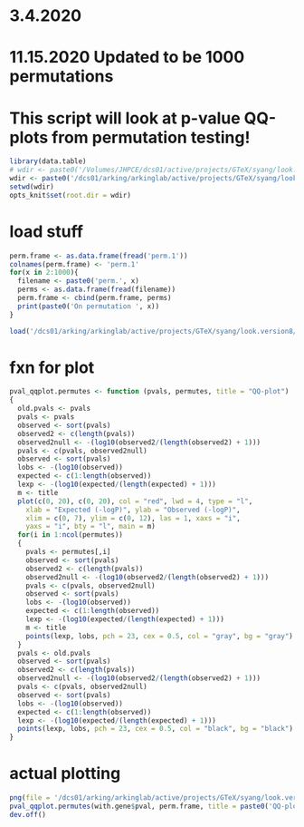 # 3.4.2020
# 11.15.2020 Updated to be 1000 permutations

# This script will look at p-value QQ-plots from permutation testing!
```r
library(data.table)
# wdir <- paste0('/Volumes/JHPCE/dcs01/active/projects/GTeX/syang/look.version8/new.permutation.method/Whole Blood')
wdir <- paste0('/dcs01/arking/arkinglab/active/projects/GTeX/syang/look.version8/new.permutation.method/Whole Blood')
setwd(wdir)
opts_knit$set(root.dir = wdir)
```
		
# load stuff
```r
perm.frame <- as.data.frame(fread('perm.1'))
colnames(perm.frame) <- 'perm.1'
for(x in 2:1000){
  filename <- paste0('perm.', x)
  perms <- as.data.frame(fread(filename))
  perm.frame <- cbind(perm.frame, perms)
  print(paste0('On permutation ', x))
}

load('/dcs01/arking/arkinglab/active/projects/GTeX/syang/look.version8/Whole Blood/with.gene.rds')
```

# fxn for plot
```r
pval_qqplot.permutes <- function (pvals, permutes, title = "QQ-plot")
{
  old.pvals <- pvals
  pvals <- pvals
  observed <- sort(pvals)
  observed2 <- c(length(pvals))
  observed2null <- -(log10(observed2/(length(observed2) + 1)))
  pvals <- c(pvals, observed2null)
  observed <- sort(pvals)
  lobs <- -(log10(observed))
  expected <- c(1:length(observed))
  lexp <- -(log10(expected/(length(expected) + 1)))
  m <- title
  plot(c(0, 20), c(0, 20), col = "red", lwd = 4, type = "l",
    xlab = "Expected (-logP)", ylab = "Observed (-logP)",
    xlim = c(0, 7), ylim = c(0, 12), las = 1, xaxs = "i",
    yaxs = "i", bty = "l", main = m)
  for(i in 1:ncol(permutes))
  {
    pvals <- permutes[,i]
    observed <- sort(pvals)
    observed2 <- c(length(pvals))
    observed2null <- -(log10(observed2/(length(observed2) + 1)))
    pvals <- c(pvals, observed2null)
    observed <- sort(pvals)
    lobs <- -(log10(observed))
    expected <- c(1:length(observed))
    lexp <- -(log10(expected/(length(expected) + 1)))
    m <- title
    points(lexp, lobs, pch = 23, cex = 0.5, col = "gray", bg = "gray")
  }
  pvals <- old.pvals
  observed <- sort(pvals)
  observed2 <- c(length(pvals))
  observed2null <- -(log10(observed2/(length(observed2) + 1)))
  pvals <- c(pvals, observed2null)
  observed <- sort(pvals)
  lobs <- -(log10(observed))
  expected <- c(1:length(observed))
  lexp <- -(log10(expected/(length(expected) + 1)))
  points(lexp, lobs, pch = 23, cex = 0.5, col = "black", bg = "black")
}
```

# actual plotting
```r
png(file = '/dcs01/arking/arkinglab/active/projects/GTeX/syang/look.version8/pval_plot.png', width = 800, height = 600, units = 'px')
pval_qqplot.permutes(with.gene$pval, perm.frame, title = paste0('QQ-plot for Whole Blood')) 
dev.off()
```